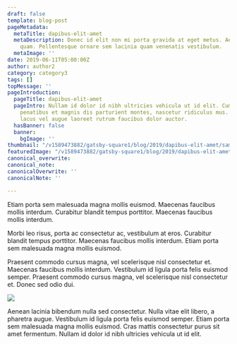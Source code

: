 ```yaml
---
draft: false
template: blog-post
pageMetadata:
  metaTitle: dapibus-elit-amet
  metaDescription: Donec id elit non mi porta gravida at eget metus. Aenean eu leo
    quam. Pellentesque ornare sem lacinia quam venenatis vestibulum.
  metaImage: ''
date: 2019-06-11T05:00:00Z
author: author2
category: category3
tags: []
topMessage: ''
pageIntroduction:
  pageTitle: dapibus-elit-amet
  pageIntro: Nullam id dolor id nibh ultricies vehicula ut id elit. Cum sociis natoque
    penatibus et magnis dis parturient montes, nascetur ridiculus mus. Vivamus sagittis
    lacus vel augue laoreet rutrum faucibus dolor auctor.
  hasBanner: false
  banner:
    bgImage: ''
thumbnail: "/v1589473882/gatsby-square1/blog/2019/dapibus-elit-amet/sample-image-5_th2ney.jpg"
featuredImage: "/v1589473882/gatsby-square1/blog/2019/dapibus-elit-amet/sample-image-6_xnlc1c.jpg"
canonical_overwrite: 
canonical_note: 
canonicalOverwrite: ''
canonicalNote: ''

---
```

Etiam porta sem malesuada magna mollis euismod. Maecenas faucibus mollis interdum. Curabitur blandit tempus porttitor. Maecenas faucibus mollis interdum.

Morbi leo risus, porta ac consectetur ac, vestibulum at eros. Curabitur blandit tempus porttitor. Maecenas faucibus mollis interdum. Etiam porta sem malesuada magna mollis euismod.

Praesent commodo cursus magna, vel scelerisque nisl consectetur et. Maecenas faucibus mollis interdum. Vestibulum id ligula porta felis euismod semper. Praesent commodo cursus magna, vel scelerisque nisl consectetur et. Donec sed odio dui.

![](https://res.cloudinary.com/glinkaco/image/upload/v1589473881/gatsby-square1/blog/2019/dapibus-elit-amet/sample-image-4_he14aa.jpg)

Aenean lacinia bibendum nulla sed consectetur. Nulla vitae elit libero, a pharetra augue. Vestibulum id ligula porta felis euismod semper. Etiam porta sem malesuada magna mollis euismod. Cras mattis consectetur purus sit amet fermentum. Nullam id dolor id nibh ultricies vehicula ut id elit.